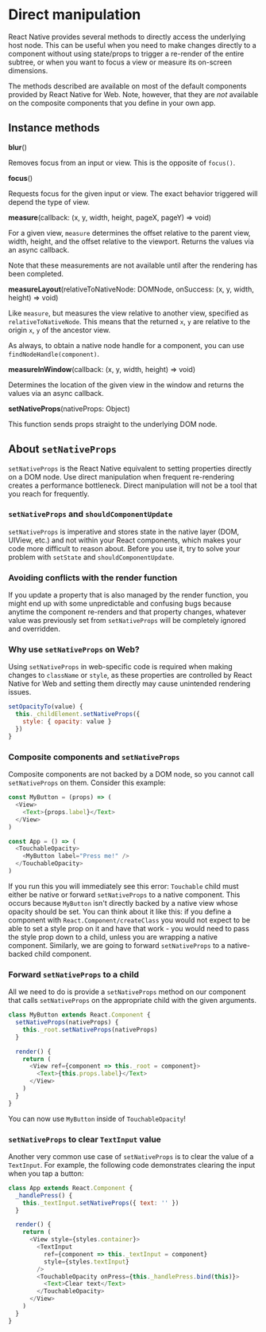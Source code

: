 
<Meta title="Guides|Direct manipulation" />

# Direct manipulation

React Native provides several methods to directly access the underlying host
node. This can be useful when you need to make changes directly to a component
without using state/props to trigger a re-render of the entire subtree, or when
you want to focus a view or measure its on-screen dimensions.

The methods described are available on most of the default components provided
by React Native for Web. Note, however, that they are *not* available on the composite
components that you define in your own app.

## Instance methods

**blur**()

Removes focus from an input or view. This is the opposite of `focus()`.

**focus**()

Requests focus for the given input or view. The exact behavior triggered will
depend the type of view.

**measure**(callback: (x, y, width, height, pageX, pageY) => void)

For a given view, `measure` determines the offset relative to the parent view,
width, height, and the offset relative to the viewport. Returns the values via
an async callback.

Note that these measurements are not available until after the rendering has
been completed.

**measureLayout**(relativeToNativeNode: DOMNode, onSuccess: (x, y, width, height) => void)

Like `measure`, but measures the view relative to another view, specified as
`relativeToNativeNode`. This means that the returned `x`, `y` are relative to
the origin `x`, `y` of the ancestor view.

As always, to obtain a native node handle for a component, you can use
`findNodeHandle(component)`.

**measureInWindow**(callback: (x, y, width, height) => void)

Determines the location of the given view in the window and returns the values
via an async callback.

**setNativeProps**(nativeProps: Object)

This function sends props straight to the underlying DOM node.

## About `setNativeProps`

`setNativeProps` is the React Native equivalent to setting properties directly
on a DOM node. Use direct manipulation when frequent re-rendering creates a
performance bottleneck. Direct manipulation will not be a tool that you reach
for frequently.

### `setNativeProps` and `shouldComponentUpdate`

`setNativeProps` is imperative and stores state in the native layer (DOM,
UIView, etc.) and not within your React components, which makes your code more
difficult to reason about. Before you use it, try to solve your problem with
`setState` and `shouldComponentUpdate`.

### Avoiding conflicts with the render function

If you update a property that is also managed by the render function, you might
end up with some unpredictable and confusing bugs because anytime the component
re-renders and that property changes, whatever value was previously set from
`setNativeProps` will be completely ignored and overridden.

### Why use `setNativeProps` on Web?

Using `setNativeProps` in web-specific code is required when making changes to
`className` or `style`, as these properties are controlled by React Native for
Web and setting them directly may cause unintended rendering issues.

```js
setOpacityTo(value) {
  this._childElement.setNativeProps({
    style: { opacity: value }
  })
}
```

### Composite components and `setNativeProps`

Composite components are not backed by a DOM node, so you cannot call
`setNativeProps` on them. Consider this example:

```js
const MyButton = (props) => (
  <View>
    <Text>{props.label}</Text>
  </View>
)

const App = () => (
  <TouchableOpacity>
    <MyButton label="Press me!" />
  </TouchableOpacity>
)
```

If you run this you will immediately see this error: `Touchable` child must
either be native or forward `setNativeProps` to a native component. This occurs
because `MyButton` isn't directly backed by a native view whose opacity should
be set. You can think about it like this: if you define a component with
`React.Component/createClass` you would not expect to be able to set a style
prop on it and have that work - you would need to pass the style prop down to a
child, unless you are wrapping a native component. Similarly, we are going to
forward `setNativeProps` to a native-backed child component.

### Forward `setNativeProps` to a child

All we need to do is provide a `setNativeProps` method on our component that
calls `setNativeProps` on the appropriate child with the given arguments.

```js
class MyButton extends React.Component {
  setNativeProps(nativeProps) {
    this._root.setNativeProps(nativeProps)
  }

  render() {
    return (
      <View ref={component => this._root = component}>
        <Text>{this.props.label}</Text>
      </View>
    )
  }
}
```

You can now use `MyButton` inside of `TouchableOpacity`!

### `setNativeProps` to clear `TextInput` value

Another very common use case of `setNativeProps` is to clear the value of a
`TextInput`. For example, the following code demonstrates clearing the input
when you tap a button:

```js
class App extends React.Component {
  _handlePress() {
    this._textInput.setNativeProps({ text: '' })
  }

  render() {
    return (
      <View style={styles.container}>
        <TextInput
          ref={component => this._textInput = component}
          style={styles.textInput}
        />
        <TouchableOpacity onPress={this._handlePress.bind(this)}>
          <Text>Clear text</Text>
        </TouchableOpacity>
      </View>
    )
  }
}
```
